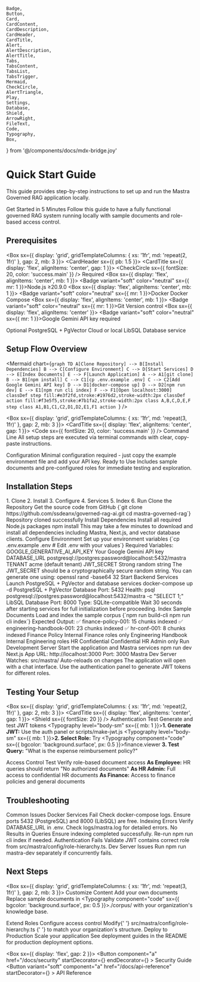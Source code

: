     Badge,
    Button,
    Card,
    CardContent,
    CardDescription,
    CardHeader,
    CardTitle,
    Alert,
    AlertDescription,
    AlertTitle,
    Tabs,
    TabsContent,
    TabsList,
    TabsTrigger,
    Mermaid,
    CheckCircle,
    AlertTriangle,
    Play,
    Settings,
    Database,
    Shield,
    ArrowRight,
    FileText,
    Code,
    Typography,
    Box,
} from '@/components/docs/mdx-bridge.joy'

# Quick Start Guide

This guide provides step-by-step instructions to set up and run the Mastra Governed RAG application locally.

<Alert className="mb-6">
    <Play className="h-4 w-4" />
    <AlertTitle>Get Started in 5 Minutes</AlertTitle>
    <AlertDescription>
        Follow this guide to have a fully functional governed RAG system running
        locally with sample documents and role-based access control.
    </AlertDescription>
</Alert>

<!-- toc -->

## Prerequisites

<Box sx={{ display: 'grid', gridTemplateColumns: { xs: '1fr', md: 'repeat(2, 1fr)' }, gap: 2, mb: 3 }}>
  <Card variant="outlined">
    <CardHeader sx={{ pb: 1.5 }}>
      <CardTitle sx={{ display: 'flex', alignItems: 'center', gap: 1 }}>
        <CheckCircle sx={{ fontSize: 20, color: 'success.main' }} />
        Required
      </CardTitle>
    </CardHeader>
    <CardContent>
      <Box sx={{ display: 'flex', alignItems: 'center', mb: 1 }}>
        <Badge variant="soft" color="neutral" sx={{ mr: 1 }}>Node.js</Badge>
        <Typography level="body-sm">≥20.9.0</Typography>
      </Box>
      <Box sx={{ display: 'flex', alignItems: 'center', mb: 1 }}>
        <Badge variant="soft" color="neutral" sx={{ mr: 1 }}>Docker</Badge>
        <Typography level="body-sm">Docker Compose</Typography>
      </Box>
      <Box sx={{ display: 'flex', alignItems: 'center', mb: 1 }}>
        <Badge variant="soft" color="neutral" sx={{ mr: 1 }}>Git</Badge>
        <Typography level="body-sm">Version control</Typography>
      </Box>
      <Box sx={{ display: 'flex', alignItems: 'center' }}>
        <Badge variant="soft" color="neutral" sx={{ mr: 1 }}>Google Gemini</Badge>
        <Typography level="body-sm">API key required</Typography>
      </Box>
    </CardContent>
  </Card>

  <Card variant="outlined">
    <CardHeader sx={{ pb: 1.5 }}>
      <CardTitle sx={{ display: 'flex', alignItems: 'center', gap: 1 }}>
        <Database sx={{ fontSize: 20, color: 'primary.main' }} />
        Optional
      </CardTitle>
    </CardHeader>
    <CardContent>
      <Box sx={{ display: 'flex', alignItems: 'center', mb: 1 }}>
        <Badge variant="outlined" sx={{ mr: 1 }}>PostgreSQL + PgVector</Badge>
        <Typography level="body-sm">Cloud or local</Typography>
      </Box>
      <Box sx={{ display: 'flex', alignItems: 'center' }}>
        <Badge variant="outlined" sx={{ mr: 1 }}>LibSQL</Badge>
        <Typography level="body-sm">Database service</Typography>
      </Box>
    </CardContent>
  </Card>
</Box>

## Setup Flow Overview

<Mermaid chart={`graph TD
    A[Clone Repository] --> B[Install Dependencies]
    B --> C[Configure Environment]
    C --> D[Start Services]
    D --> E[Index Documents]
    E --> F[Launch Application]
    A --> A1[git clone]
    B --> B1[npm install]
    C --> C1[cp .env.example .env]
    C --> C2[Add Google Gemini API key]
    D --> D1[docker-compose up]
    D --> D2[npm run dev]
    E --> E1[npm run cli index]
    F --> F1[Open localhost:3000]
    classDef step fill:#e3f2fd,stroke:#1976d2,stroke-width:2px
    classDef action fill:#f3e5f5,stroke:#7b1fa2,stroke-width:2px
    class A,B,C,D,E,F step
    class A1,B1,C1,C2,D1,D2,E1,F1 action
`} />

<Box sx={{ display: 'grid', gridTemplateColumns: { xs: '1fr', md: 'repeat(3, 1fr)' }, gap: 2, mb: 3 }}>
  <Card variant="outlined">
    <CardHeader>
      <CardTitle sx={{ display: 'flex', alignItems: 'center', gap: 1 }}>
        <Code sx={{ fontSize: 20, color: 'success.main' }} />
        Command Line
      </CardTitle>
    </CardHeader>
    <CardContent>
      <Typography level="body-sm">
        All setup steps are executed via terminal commands with clear, copy-paste instructions.
      </Typography>
    </CardContent>
  </Card>

<Card variant="outlined">
    <CardHeader>
        <CardTitle sx={{ display: 'flex', alignItems: 'center', gap: 1 }}>
            <Settings sx={{ fontSize: 20, color: 'primary.main' }} />
            Configuration
        </CardTitle>
    </CardHeader>
    <CardContent>
        <Typography level="body-sm">
            Minimal configuration required - just copy the example environment
            file and add your API key.
        </Typography>
    </CardContent>
</Card>

  <Card variant="outlined">
    <CardHeader>
      <CardTitle sx={{ display: 'flex', alignItems: 'center', gap: 1 }}>
        <Shield sx={{ fontSize: 20, color: 'secondary.main' }} />
        Ready to Use
      </CardTitle>
    </CardHeader>
    <CardContent>
      <Typography level="body-sm">
        Includes sample documents and pre-configured roles for immediate testing and exploration.
      </Typography>
    </CardContent>
  </Card>
</Box>

## Installation Steps

<Tabs defaultValue="clone">
  <TabsList>
    <TabsTrigger value="clone">1. Clone</TabsTrigger>
    <TabsTrigger value="install">2. Install</TabsTrigger>
    <TabsTrigger value="env">3. Configure</TabsTrigger>
    <TabsTrigger value="services">4. Services</TabsTrigger>
    <TabsTrigger value="index">5. Index</TabsTrigger>
    <TabsTrigger value="run">6. Run</TabsTrigger>
  </TabsList>

<TabsContent value="clone">
    <Card variant="outlined">
        <CardHeader>
            <CardTitle>Clone the Repository</CardTitle>
            <CardDescription>Get the source code from GitHub</CardDescription>
        </CardHeader>
        <CardContent>
            <Box
                sx={{
                    bgcolor: 'background.surface',
                    p: 2,
                    borderRadius: 1,
                    mb: 2,
                }}
            >
                <Typography component="pre" sx={{ fontSize: '0.875rem', m: 0 }}>
                    {`git clone https://github.com/ssdeanx/governed-rag-ai.git
cd mastra-governed-rag`}
                </Typography>
            </Box>
            <Box
                sx={{
                    display: 'flex',
                    alignItems: 'center',
                    typography: 'body-sm',
                    color: 'text.tertiary',
                }}
            >
                <CheckCircle
                    sx={{ fontSize: 16, mr: 1, color: 'success.main' }}
                />
                Repository cloned successfully
            </Box>
        </CardContent>
    </Card>
</TabsContent>

<TabsContent value="install">
    <Card variant="outlined">
        <CardHeader>
            <CardTitle>Install Dependencies</CardTitle>
            <CardDescription>
                Install all required Node.js packages
            </CardDescription>
        </CardHeader>
        <CardContent>
            <Box
                sx={{
                    bgcolor: 'background.surface',
                    p: 2,
                    borderRadius: 1,
                    mb: 2,
                }}
            >
                <Typography component="pre" sx={{ fontSize: '0.875rem', m: 0 }}>
                    npm install
                </Typography>
            </Box>
            <Alert>
                <AlertTriangle />
                <AlertDescription>
                    This may take a few minutes to download and install all
                    dependencies including Mastra, Next.js, and vector database
                    clients.
                </AlertDescription>
            </Alert>
        </CardContent>
    </Card>
</TabsContent>

  <TabsContent value="env">
    <Card variant="outlined">
      <CardHeader>
        <CardTitle>Configure Environment</CardTitle>
        <CardDescription>Set up your environment variables</CardDescription>
      </CardHeader>
      <CardContent>
        <Box sx={{ mb: 2 }}>
          <Box sx={{ bgcolor: 'background.surface', p: 2, borderRadius: 1, mb: 2 }}>
            <Typography component="pre" sx={{ fontSize: '0.875rem', m: 0 }}>
{`cp .env.example .env
# Edit .env with your values`}
            </Typography>
          </Box>
          <Typography sx={{ fontWeight: 'bold', mb: 1 }}>Required Variables:</Typography>
          <Box sx={{ mb: 2 }}>
            <Box sx={{ display: 'flex', justifyContent: 'space-between', mb: 1 }}>
              <Typography component="code" sx={{ bgcolor: 'background.surface', px: 1, py: 0.5, borderRadius: 0.5 }}>GOOGLE_GENERATIVE_AI_API_KEY</Typography>
              <Typography level="body-sm" sx={{ color: 'text.tertiary' }}>Your Google Gemini API key</Typography>
            </Box>
            <Box sx={{ display: 'flex', justifyContent: 'space-between', mb: 1 }}>
              <Typography component="code" sx={{ bgcolor: 'background.surface', px: 1, py: 0.5, borderRadius: 0.5 }}>DATABASE_URL</Typography>
              <Typography level="body-sm" sx={{ color: 'text.tertiary' }}>postgresql://postgres:password@localhost:5432/mastra</Typography>
            </Box>
            <Box sx={{ display: 'flex', justifyContent: 'space-between', mb: 1 }}>
              <Typography component="code" sx={{ bgcolor: 'background.surface', px: 1, py: 0.5, borderRadius: 0.5 }}>TENANT</Typography>
              <Typography level="body-sm" sx={{ color: 'text.tertiary' }}>acme (default tenant)</Typography>
            </Box>
            <Box sx={{ display: 'flex', justifyContent: 'space-between' }}>
              <Typography component="code" sx={{ bgcolor: 'background.surface', px: 1, py: 0.5, borderRadius: 0.5 }}>JWT_SECRET</Typography>
              <Typography level="body-sm" sx={{ color: 'text.tertiary' }}>Strong random string</Typography>
            </Box>
          </Box>
          <Alert>
            <Shield />
            <AlertDescription>
              The JWT_SECRET should be a cryptographically secure random string. You can generate one using: <Typography component="code">openssl rand -base64 32</Typography>
            </AlertDescription>
          </Alert>
        </Box>
      </CardContent>
    </Card>

</TabsContent>

  <TabsContent value="services">
    <Card variant="outlined">
      <CardHeader>
        <CardTitle>Start Backend Services</CardTitle>
        <CardDescription>Launch PostgreSQL + PgVector and database services</CardDescription>
      </CardHeader>
      <CardContent>
        <Box sx={{ mb: 2 }}>
          <Box sx={{ bgcolor: 'background.surface', p: 2, borderRadius: 1, mb: 2 }}>
            <Typography component="pre" sx={{ fontSize: '0.875rem', m: 0 }}>
docker-compose up -d
            </Typography>
          </Box>
          <Box sx={{ display: 'grid', gridTemplateColumns: { xs: '1fr', md: 'repeat(2, 1fr)' }, gap: 2, mb: 2 }}>
            <Card variant="soft">
              <CardHeader sx={{ pb: 1.5 }}>
                <CardTitle sx={{ fontSize: '1rem' }}>PostgreSQL + PgVector Database</CardTitle>
              </CardHeader>
              <CardContent>
                <Typography level="body-sm" sx={{ mb: 0.5 }}>
                  Port: <Typography component="code" sx={{ bgcolor: 'background.surface', px: 0.5 }}>5432</Typography>
                </Typography>
                <Typography level="body-sm">
                  Health: <Typography component="code" sx={{ bgcolor: 'background.surface', px: 0.5 }}>psql postgresql://postgres:password@localhost:5432/mastra -c "SELECT 1;"</Typography>
                </Typography>
              </CardContent>
            </Card>
            <Card variant="soft">
              <CardHeader sx={{ pb: 1.5 }}>
                <CardTitle sx={{ fontSize: '1rem' }}>LibSQL Database</CardTitle>
              </CardHeader>
              <CardContent>
                <Typography level="body-sm" sx={{ mb: 0.5 }}>
                  Port: <Typography component="code" sx={{ bgcolor: 'background.surface', px: 0.5 }}>8000</Typography>
                </Typography>
                <Typography level="body-sm">Type: SQLite-compatible</Typography>
              </CardContent>
            </Card>
          </Box>
          <Alert>
            <AlertTriangle />
            <AlertDescription>
              Wait 30 seconds after starting services for full initialization before proceeding.
            </AlertDescription>
          </Alert>
        </Box>
      </CardContent>
    </Card>

</TabsContent>

  <TabsContent value="index">
    <Card variant="outlined">
      <CardHeader>
        <CardTitle>Index Sample Documents</CardTitle>
        <CardDescription>Load and index the sample corpus</CardDescription>
      </CardHeader>
      <CardContent>
        <Box sx={{ mb: 2 }}>
          <Box sx={{ bgcolor: 'background.surface', p: 2, borderRadius: 1, mb: 2 }}>
            <Typography component="pre" sx={{ fontSize: '0.875rem', m: 0 }}>
{`npm run build-cli
npm run cli index`}
            </Typography>
          </Box>
          <Typography sx={{ fontWeight: 'bold', mb: 1 }}>Expected Output:</Typography>
          <Box sx={{ bgcolor: 'background.surface', p: 2, borderRadius: 1, mb: 2, fontFamily: 'monospace', fontSize: '0.875rem' }}>
            <Typography sx={{ color: 'success.main', mb: 0.5 }}>✅ finance-policy-001: 15 chunks indexed</Typography>
            <Typography sx={{ color: 'success.main', mb: 0.5 }}>✅ engineering-handbook-001: 23 chunks indexed</Typography>
            <Typography sx={{ color: 'success.main' }}>✅ hr-conf-001: 8 chunks indexed</Typography>
          </Box>
          <Box sx={{ display: 'grid', gridTemplateColumns: { xs: '1fr', md: 'repeat(3, 1fr)' }, gap: 2, mb: 2 }}>
            <Card variant="soft">
              <CardHeader sx={{ pb: 1 }}>
                <CardTitle sx={{ fontSize: '0.9rem' }}>Finance Policy</CardTitle>
              </CardHeader>
              <CardContent sx={{ pt: 0 }}>
                <Badge variant="soft" color="neutral" sx={{ mb: 0.5 }}>Internal</Badge>
                <Typography level="body-xs" sx={{ color: 'text.tertiary' }}>Finance roles only</Typography>
              </CardContent>
            </Card>
            <Card variant="soft">
              <CardHeader sx={{ pb: 1 }}>
                <CardTitle sx={{ fontSize: '0.9rem' }}>Engineering Handbook</CardTitle>
              </CardHeader>
              <CardContent sx={{ pt: 0 }}>
                <Badge variant="soft" color="neutral" sx={{ mb: 0.5 }}>Internal</Badge>
                <Typography level="body-xs" sx={{ color: 'text.tertiary' }}>Engineering roles</Typography>
              </CardContent>
            </Card>
            <Card variant="soft">
              <CardHeader sx={{ pb: 1 }}>
                <CardTitle sx={{ fontSize: '0.9rem' }}>HR Confidential</CardTitle>
              </CardHeader>
              <CardContent sx={{ pt: 0 }}>
                <Badge variant="solid" color="danger" sx={{ mb: 0.5 }}>Confidential</Badge>
                <Typography level="body-xs" sx={{ color: 'text.tertiary' }}>HR Admin only</Typography>
              </CardContent>
            </Card>
          </Box>
        </Box>
      </CardContent>
    </Card>

</TabsContent>

  <TabsContent value="run">
    <Card variant="outlined">
      <CardHeader>
        <CardTitle>Run Development Server</CardTitle>
        <CardDescription>Start the application and Mastra services</CardDescription>
      </CardHeader>
      <CardContent>
        <Box sx={{ mb: 2 }}>
          <Box sx={{ bgcolor: 'background.surface', p: 2, borderRadius: 1, mb: 2 }}>
            <Typography component="pre" sx={{ fontSize: '0.875rem', m: 0 }}>
npm run dev
            </Typography>
          </Box>
          <Box sx={{ display: 'grid', gridTemplateColumns: { xs: '1fr', md: 'repeat(2, 1fr)' }, gap: 2, mb: 2 }}>
            <Card variant="soft">
              <CardHeader sx={{ pb: 1.5 }}>
                <CardTitle sx={{ display: 'flex', alignItems: 'center', gap: 1, fontSize: '1rem' }}>
                  <Settings sx={{ fontSize: 16 }} />
                  Next.js App
                </CardTitle>
              </CardHeader>
              <CardContent>
                <Typography level="body-sm" sx={{ mb: 0.5 }}>
                  URL: <Typography component="a" href="http://localhost:3000" sx={{ color: 'primary.main', textDecoration: 'none' }}>http://localhost:3000</Typography>
                </Typography>
                <Typography level="body-sm">Port: <Typography component="code" sx={{ bgcolor: 'background.surface', px: 0.5 }}>3000</Typography></Typography>
              </CardContent>
            </Card>
            <Card variant="soft">
              <CardHeader sx={{ pb: 1.5 }}>
                <CardTitle sx={{ display: 'flex', alignItems: 'center', gap: 1, fontSize: '1rem' }}>
                  <Shield sx={{ fontSize: 16 }} />
                  Mastra Dev Server
                </CardTitle>
              </CardHeader>
              <CardContent>
                <Typography level="body-sm" sx={{ mb: 0.5 }}>
                  Watches: <Typography component="code" sx={{ bgcolor: 'background.surface', px: 0.5 }}>src/mastra/</Typography>
                </Typography>
                <Typography level="body-sm">Auto-reloads on changes</Typography>
              </CardContent>
            </Card>
          </Box>
          <Alert>
            <CheckCircle />
            <AlertDescription>
              The application will open with a chat interface. Use the authentication panel to generate JWT tokens for different roles.
            </AlertDescription>
          </Alert>
        </Box>
      </CardContent>
    </Card>

</TabsContent>
</Tabs>

## Testing Your Setup

<Box sx={{ display: 'grid', gridTemplateColumns: { xs: '1fr', md: 'repeat(2, 1fr)' }, gap: 2, mb: 3 }}>
  <Card variant="outlined">
    <CardHeader>
      <CardTitle sx={{ display: 'flex', alignItems: 'center', gap: 1 }}>
        <Shield sx={{ fontSize: 20 }} />
        Authentication Test
      </CardTitle>
      <CardDescription>Generate and test JWT tokens</CardDescription>
    </CardHeader>
    <CardContent>
      <Typography level="body-sm" sx={{ mb: 1 }}><strong>1. Generate JWT:</strong> Use the auth panel or scripts/make-jwt.js</Typography>
      <Typography level="body-sm" sx={{ mb: 1 }}><strong>2. Select Role:</strong> Try <Typography component="code" sx={{ bgcolor: 'background.surface', px: 0.5 }}>finance.viewer</Typography></Typography>
      <Typography level="body-sm"><strong>3. Test Query:</strong> "What is the expense reimbursement policy?"</Typography>
    </CardContent>
  </Card>

  <Card variant="outlined">
    <CardHeader>
      <CardTitle sx={{ display: 'flex', alignItems: 'center', gap: 1 }}>
        <FileText sx={{ fontSize: 20 }} />
        Access Control Test
      </CardTitle>
      <CardDescription>Verify role-based document access</CardDescription>
    </CardHeader>
    <CardContent>
      <Typography level="body-sm" sx={{ mb: 1 }}><strong>As Employee:</strong> HR queries should return "No authorized documents"</Typography>
      <Typography level="body-sm" sx={{ mb: 1 }}><strong>As HR Admin:</strong> Full access to confidential HR documents</Typography>
      <Typography level="body-sm"><strong>As Finance:</strong> Access to finance policies and general documents</Typography>
    </CardContent>
  </Card>
</Box>

## Troubleshooting

<Card variant="outlined">
  <CardHeader>
    <CardTitle>Common Issues</CardTitle>
  </CardHeader>
  <CardContent>
    <Box sx={{ display: 'flex', alignItems: 'flex-start', gap: 2, mb: 2 }}>
      <AlertTriangle sx={{ fontSize: 20, color: 'warning.main', mt: 0.5 }} />
      <Box>
        <Typography sx={{ fontWeight: 'bold' }}>Docker Services Fail</Typography>
        <Typography level="body-sm" sx={{ color: 'text.tertiary' }}>
          Check <Typography component="code" sx={{ bgcolor: 'background.surface', px: 0.5 }}>docker-compose logs</Typography>. Ensure ports 5432 (PostgreSQL) and 8000 (LibSQL) are free.
        </Typography>
      </Box>
    </Box>
    <Box sx={{ display: 'flex', alignItems: 'flex-start', gap: 2, mb: 2 }}>
      <AlertTriangle sx={{ fontSize: 20, color: 'warning.main', mt: 0.5 }} />
      <Box>
        <Typography sx={{ fontWeight: 'bold' }}>Indexing Errors</Typography>
        <Typography level="body-sm" sx={{ color: 'text.tertiary' }}>
          Verify DATABASE_URL in .env. Check logs/mastra.log for detailed errors.
        </Typography>
      </Box>
    </Box>
    <Box sx={{ display: 'flex', alignItems: 'flex-start', gap: 2, mb: 2 }}>
      <AlertTriangle sx={{ fontSize: 20, color: 'warning.main', mt: 0.5 }} />
      <Box>
        <Typography sx={{ fontWeight: 'bold' }}>No Results in Queries</Typography>
        <Typography level="body-sm" sx={{ color: 'text.tertiary' }}>
          Ensure indexing completed successfully. Re-run <Typography component="code" sx={{ bgcolor: 'background.surface', px: 0.5 }}>npm run cli index</Typography> if needed.
        </Typography>
      </Box>
    </Box>
    <Box sx={{ display: 'flex', alignItems: 'flex-start', gap: 2, mb: 2 }}>
      <AlertTriangle sx={{ fontSize: 20, color: 'warning.main', mt: 0.5 }} />
      <Box>
        <Typography sx={{ fontWeight: 'bold' }}>Authentication Fails</Typography>
        <Typography level="body-sm" sx={{ color: 'text.tertiary' }}>
          Validate JWT contains correct role from src/mastra/config/role-hierarchy.ts.
        </Typography>
      </Box>
    </Box>
    <Box sx={{ display: 'flex', alignItems: 'flex-start', gap: 2 }}>
      <AlertTriangle sx={{ fontSize: 20, color: 'warning.main', mt: 0.5 }} />
      <Box>
        <Typography sx={{ fontWeight: 'bold' }}>Dev Server Issues</Typography>
        <Typography level="body-sm" sx={{ color: 'text.tertiary' }}>
          Run <Typography component="code" sx={{ bgcolor: 'background.surface', px: 0.5 }}>npm run mastra-dev</Typography> separately if concurrently fails.
        </Typography>
      </Box>
    </Box>

  </CardContent>
</Card>

## Next Steps

<Box sx={{ display: 'grid', gridTemplateColumns: { xs: '1fr', md: 'repeat(3, 1fr)' }, gap: 2, mb: 3 }}>
  <Card variant="outlined">
    <CardHeader>
      <CardTitle>Customize Content</CardTitle>
      <CardDescription>Add your own documents</CardDescription>
    </CardHeader>
    <CardContent>
      <Typography level="body-sm">
        Replace sample documents in <Typography component="code" sx={{ bgcolor: 'background.surface', px: 0.5 }}>./corpus/</Typography> with your organization's knowledge base.
      </Typography>
    </CardContent>
  </Card>

<Card variant="outlined">
    <CardHeader>
        <CardTitle>Extend Roles</CardTitle>
        <CardDescription>Configure access control</CardDescription>
    </CardHeader>
    <CardContent>
        <Typography level="body-sm">
            Modify{' '}
            <Typography
                component="code"
                sx={{ bgcolor: 'background.surface', px: 0.5 }}
            >
                src/mastra/config/role-hierarchy.ts
            </Typography>{' '}
            to match your organization's structure.
        </Typography>
    </CardContent>
</Card>

  <Card variant="outlined">
    <CardHeader>
      <CardTitle>Deploy to Production</CardTitle>
      <CardDescription>Scale your application</CardDescription>
    </CardHeader>
    <CardContent>
      <Typography level="body-sm">
        See deployment guides in the README for production deployment options.
      </Typography>
    </CardContent>
  </Card>
</Box>

<Box sx={{ display: 'flex', gap: 2 }}>
    <Button
        component="a"
        href="/docs/security"
        startDecorator={<Shield />}
        endDecorator={<ArrowRight />}
    >
        Security Guide
    </Button>
    <Button
        variant="soft"
        component="a"
        href="/docs/api-reference"
        startDecorator={<FileText />}
    >
        API Reference
    </Button>
</Box>
